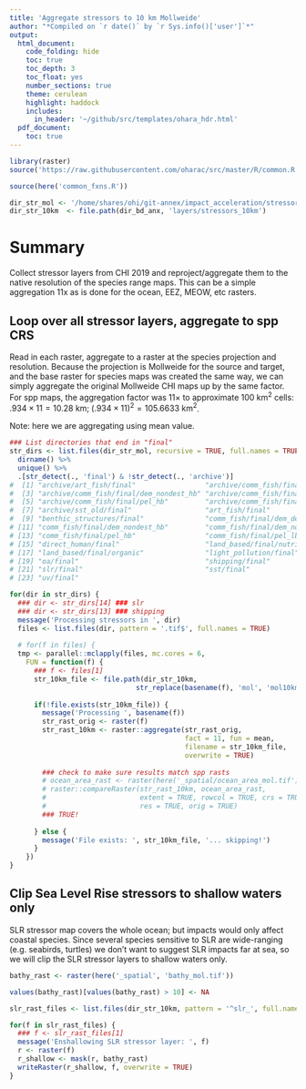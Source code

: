 ```yaml
---
title: 'Aggregate stressors to 10 km Mollweide'
author: "*Compiled on `r date()` by `r Sys.info()['user']`*"
output: 
  html_document:
    code_folding: hide
    toc: true
    toc_depth: 3
    toc_float: yes
    number_sections: true
    theme: cerulean
    highlight: haddock
    includes: 
      in_header: '~/github/src/templates/ohara_hdr.html'
  pdf_document:
    toc: true
---
```


``` r

library(raster)
source('https://raw.githubusercontent.com/oharac/src/master/R/common.R')

source(here('common_fxns.R'))

dir_str_mol <- '/home/shares/ohi/git-annex/impact_acceleration/stressors'
dir_str_10km  <- file.path(dir_bd_anx, 'layers/stressors_10km')
```

# Summary

Collect stressor layers from CHI 2019 and reproject/aggregate them to the native resolution of the species range maps.  This can be a simple aggregation 11x as is done for the ocean, EEZ, MEOW, etc rasters.

## Loop over all stressor layers, aggregate to spp CRS

Read in each raster, aggregate to a raster at the species projection and resolution.  Because the projection is Mollweide for the source and target, and the base raster for species maps was created the same way, we can simply aggregate the original Mollweide CHI maps up by the same factor.  For spp maps, the aggregation factor was 11$\times$ to approximate 100 km^2^ cells: $.934 \times 11 = 10.28 \text{ km}; \; (.934 \times 11)^2 = 105.6633 \text{ km}^2$.

Note: here we are aggregating using mean value.

```r
### List directories that end in "final"
str_dirs <- list.files(dir_str_mol, recursive = TRUE, full.names = TRUE) %>%
  dirname() %>%
  unique() %>%
  .[str_detect(., 'final') & !str_detect(., 'archive')]
#  [1] "archive/art_fish/final"                 "archive/comm_fish/final/dem_dest"      
#  [3] "archive/comm_fish/final/dem_nondest_hb" "archive/comm_fish/final/dem_nondest_lb"
#  [5] "archive/comm_fish/final/pel_hb"         "archive/comm_fish/final/pel_lb"        
#  [7] "archive/sst_old/final"                  "art_fish/final"                        
#  [9] "benthic_structures/final"               "comm_fish/final/dem_dest"              
# [11] "comm_fish/final/dem_nondest_hb"         "comm_fish/final/dem_nondest_lb"        
# [13] "comm_fish/final/pel_hb"                 "comm_fish/final/pel_lb"                
# [15] "direct_human/final"                     "land_based/final/nutrient"             
# [17] "land_based/final/organic"               "light_pollution/final"                 
# [19] "oa/final"                               "shipping/final"                        
# [21] "slr/final"                              "sst/final"                             
# [23] "uv/final" 

for(dir in str_dirs) {
  ### dir <- str_dirs[14] ### slr
  ### dir <- str_dirs[13] ### shipping
  message('Processing stressors in ', dir)
  files <- list.files(dir, pattern = '.tif$', full.names = TRUE)
  
  # for(f in files) {
  tmp <- parallel::mclapply(files, mc.cores = 6,
    FUN = function(f) {
      ### f <- files[1]
      str_10km_file <- file.path(dir_str_10km, 
                               str_replace(basename(f), 'mol', 'mol10km'))
      
      if(!file.exists(str_10km_file)) {
        message('Processing ', basename(f))
        str_rast_orig <- raster(f)
        str_rast_10km <- raster::aggregate(str_rast_orig, 
                                           fact = 11, fun = mean,
                                           filename = str_10km_file,
                                           overwrite = TRUE)
        
        ### check to make sure results match spp rasts
        # ocean_area_rast <- raster(here('_spatial/ocean_area_mol.tif'))
        # raster::compareRaster(str_rast_10km, ocean_area_rast,
        #                       extent = TRUE, rowcol = TRUE, crs = TRUE,
        #                       res = TRUE, orig = TRUE)
        ### TRUE!
    
      } else {
        message('File exists: ', str_10km_file, '... skipping!')
      }
    })
}
```

## Clip Sea Level Rise stressors to shallow waters only

SLR stressor map covers the whole ocean; but impacts would only affect coastal species.  Since several species sensitive to SLR are wide-ranging (e.g. seabirds, turtles) we don't want to suggest SLR impacts far at sea, so we will clip the SLR stressor layers to shallow waters only.

```r
bathy_rast <- raster(here('_spatial', 'bathy_mol.tif'))

values(bathy_rast)[values(bathy_rast) > 10] <- NA

slr_rast_files <- list.files(dir_str_10km, pattern = '^slr_', full.names = TRUE)

for(f in slr_rast_files) {
  ### f <- slr_rast_files[1]
  message('Enshallowing SLR stressor layer: ', f)
  r <- raster(f)
  r_shallow <- mask(r, bathy_rast)
  writeRaster(r_shallow, f, overwrite = TRUE)
}

```


